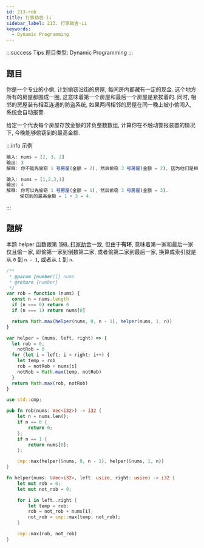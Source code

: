 ```yaml
---
id: 213-rob
title: 打家劫舍-ii
sidebar_label: 213. 打家劫舍-ii
keywords:
  - Dynamic Programming
---
```


:::success Tips
题目类型: Dynamic Programming
:::

## 题目

你是一个专业的小偷, 计划偷窃沿街的房屋, 每间房内都藏有一定的现金. 这个地方所有的房屋都围成一圈, 这意味着第一个房屋和最后一个房屋是紧挨着的. 同时, 相邻的房屋装有相互连通的防盗系统, 如果两间相邻的房屋在同一晚上被小偷闯入, 系统会自动报警.

给定一个代表每个房屋存放金额的非负整数数组, 计算你在不触动警报装置的情况下, 今晚能够偷窃到的最高金额.

:::info 示例

```ts
输入: nums = [2, 3, 2]
输出: 3
解释: 你不能先偷窃 1 号房屋(金额 = 2), 然后偷窃 3 号房屋(金额 = 2), 因为他们是相邻的.
```

```ts
输入: nums = [1,2,3,1]
输出: 4
解释: 你可以先偷窃 1 号房屋(金额 = 1), 然后偷窃 3 号房屋(金额 = 3).
     偷窃到的最高金额 = 1 + 3 = 4.
```

:::

## 题解

本题 helper 函数跟第 [198. 打家劫舍](/leetcode/medium/198-rob)一致, 但由于**有环**, 意味着第一家和最后一家仅且偷一家, 即偷第一家到倒数第二家, 或者偷第二家到最后一家, 换算成索引就是从 `0` 到 `n - 1`, 或者从 `1` 到 `n`.


<Tabs>
  <TabItem value="JavaScript" label="JavaScript" default>

```ts
/**
 * @param {number[]} nums
 * @return {number}
 */
var rob = function (nums) {
  const n = nums.length
  if (n === 0) return 0
  if (n === 1) return nums[0]

  return Math.max(helper(nums, 0, n - 1), helper(nums, 1, n))
}

var helper = (nums, left, right) => {
  let rob = 0,
    notRob = 0
  for (let i = left; i < right; i++) {
    let temp = rob
    rob = notRob + nums[i]
    notRob = Math.max(temp, notRob)
  }
  return Math.max(rob, notRob)
}
```

</TabItem>
<TabItem value="Rust" label="Rust">

```rust
use std::cmp;

pub fn rob(nums: Vec<i32>) -> i32 {
    let n = nums.len();
    if n == 0 {
        return 0;
    };
    if n == 1 {
        return nums[0];
    };

    cmp::max(helper(&nums, 0, n - 1), helper(&nums, 1, n))
}

fn helper(nums: &Vec<i32>, left: usize, right: usize) -> i32 {
    let mut rob = 0;
    let mut not_rob = 0;

    for i in left..right {
        let temp = rob;
        rob = not_rob + nums[i];
        not_rob = cmp::max(temp, not_rob);
    }

    cmp::max(rob, not_rob)
}

```

</TabItem>
</Tabs>
